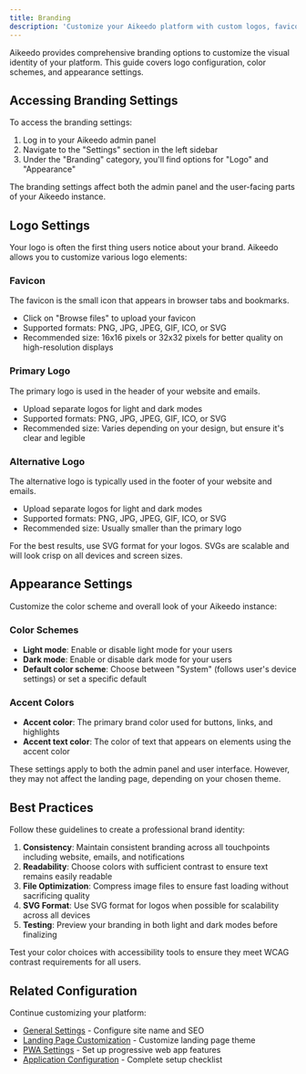 ```yaml
---
title: Branding
description: 'Customize your Aikeedo platform with custom logos, favicons, color schemes, and settings to create a unique brand identity.'
---
```


Aikeedo provides comprehensive branding options to customize the visual identity of your platform. This guide covers logo configuration, color schemes, and appearance settings.

## Accessing Branding Settings

To access the branding settings:

1. Log in to your Aikeedo admin panel
2. Navigate to the "Settings" section in the left sidebar
3. Under the "Branding" category, you'll find options for "Logo" and "Appearance"

<Note>
  The branding settings affect both the admin panel and the user-facing parts of your Aikeedo instance.
</Note>

## Logo Settings

Your logo is often the first thing users notice about your brand. Aikeedo allows you to customize various logo elements:

### Favicon

The favicon is the small icon that appears in browser tabs and bookmarks.

- Click on "Browse files" to upload your favicon
- Supported formats: PNG, JPG, JPEG, GIF, ICO, or SVG
- Recommended size: 16x16 pixels or 32x32 pixels for better quality on high-resolution displays

### Primary Logo

The primary logo is used in the header of your website and emails.

- Upload separate logos for light and dark modes
- Supported formats: PNG, JPG, JPEG, GIF, ICO, or SVG
- Recommended size: Varies depending on your design, but ensure it's clear and legible

### Alternative Logo

The alternative logo is typically used in the footer of your website and emails.

- Upload separate logos for light and dark modes
- Supported formats: PNG, JPG, JPEG, GIF, ICO, or SVG
- Recommended size: Usually smaller than the primary logo

<Tip>
  For the best results, use SVG format for your logos. SVGs are scalable and will look crisp on all devices and screen sizes.
</Tip>

## Appearance Settings

Customize the color scheme and overall look of your Aikeedo instance:

### Color Schemes

- **Light mode**: Enable or disable light mode for your users
- **Dark mode**: Enable or disable dark mode for your users
- **Default color scheme**: Choose between "System" (follows user's device settings) or set a specific default

### Accent Colors

- **Accent color**: The primary brand color used for buttons, links, and highlights
- **Accent text color**: The color of text that appears on elements using the accent color

<Note>
  These settings apply to both the admin panel and user interface. However, they may not affect the landing page, depending on your chosen theme.
</Note>

## Best Practices

Follow these guidelines to create a professional brand identity:

1. **Consistency**: Maintain consistent branding across all touchpoints including website, emails, and notifications
2. **Readability**: Choose colors with sufficient contrast to ensure text remains easily readable
3. **File Optimization**: Compress image files to ensure fast loading without sacrificing quality
4. **SVG Format**: Use SVG format for logos when possible for scalability across all devices
5. **Testing**: Preview your branding in both light and dark modes before finalizing

<Tip>
Test your color choices with accessibility tools to ensure they meet WCAG contrast requirements for all users.
</Tip>

## Related Configuration

Continue customizing your platform:

- [General Settings](/website-basics/essentials) - Configure site name and SEO
- [Landing Page Customization](/website-basics/landing-page) - Customize landing page theme
- [PWA Settings](/website-basics/pwa) - Set up progressive web app features
- [Application Configuration](/get-started/configuration) - Complete setup checklist
